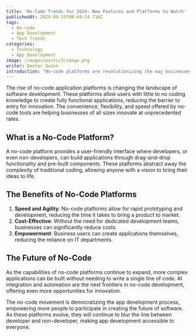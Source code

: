 ```yaml
---
title: 'No-Code Trends for 2024: New Features and Platforms to Watch'
publishedAt: 2024-09-25T08:44:14.716Z
tags:
  - No-code
  - App Development
  - Tech Trends
categories:
  - Technology
  - App Development
image: /images/posts/3/image.png
writer: Dexter Quinn
introduction: "No-code platforms are revolutionizing the way businesses approach application development by empowering users to create software without traditional coding skills. In this post, we explore the profound impact of no-code platforms on the tech industry and what the future holds.  First, the emergence of no-code platforms has democratized software development, making it accessible to a much wider audience beyond those with specialized programming knowledge. This shift has significantly lowered the barriers to innovation, enabling a diverse range of ideas to come to fruition. By providing intuitive, visual interfaces and pre-built components, these platforms allow individuals from various backgrounds to transform their concepts into functional applications"
---
```


The rise of no-code application platforms is changing the landscape of software development. These platforms allow users with little to no coding knowledge to create fully functional applications, reducing the barrier to entry for innovation. The convenience, flexibility, and speed offered by no-code tools are helping businesses of all sizes innovate at unprecedented rates.

## What is a No-Code Platform?

A no-code platform provides a user-friendly interface where developers, or even non-developers, can build applications through drag-and-drop functionality and pre-built components. These platforms abstract away the complexity of traditional coding, allowing anyone with a vision to bring their ideas to life.

## The Benefits of No-Code Platforms

1. **Speed and Agility**: No-code platforms allow for rapid prototyping and development, reducing the time it takes to bring a product to market.
2. **Cost-Effective**: Without the need for dedicated development teams, businesses can significantly reduce costs.
3. **Empowerment**: Business users can create applications themselves, reducing the reliance on IT departments.

## The Future of No-Code

As the capabilities of no-code platforms continue to expand, more complex applications can be built without needing to write a single line of code. AI integration and automation are the next frontiers in no-code development, offering even more opportunities for innovation.

The no-code movement is democratizing the app development process, empowering more people to participate in creating the future of software. As these platforms evolve, they will continue to blur the line between developer and non-developer, making app development accessible to everyone.
